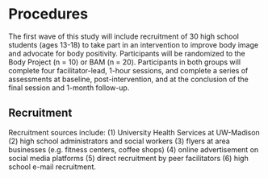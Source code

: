 # Procedures

The first wave of this study will include recruitment of 30 high school students (ages 13-18) to take part in an intervention to improve body image and advocate for body positivity. Participants will be randomized to the Body Project (n = 10) or BAM (n = 20). Participants in both groups will complete four facilitator-lead, 1-hour sessions, and complete a series of assessments at baseline, post-intervention, and at the conclusion of the final session and 1-month follow-up.

## Recruitment

Recruitment sources include: (1) University Health Services at UW-Madison (2) high school administrators and social workers (3) flyers at area businesses (e.g. fitness centers, coffee shops) (4) online advertisement on social media platforms (5) direct recruitment by peer facilitators (6) high school e-mail recruitment.
